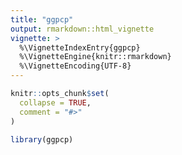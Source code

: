 ```yaml
---
title: "ggpcp"
output: rmarkdown::html_vignette
vignette: >
  %\VignetteIndexEntry{ggpcp}
  %\VignetteEngine{knitr::rmarkdown}
  %\VignetteEncoding{UTF-8}
---
```


```r
knitr::opts_chunk$set(
  collapse = TRUE,
  comment = "#>"
)
```

```r
library(ggpcp)
```
